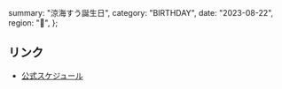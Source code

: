   summary: "涼海すう誕生日",
  category: "BIRTHDAY",
  date: "2023-08-22",
  region: "🎂",
};

## リンク

- [公式スケジュール](https://takanenonadeshiko.jp/?p=276)
